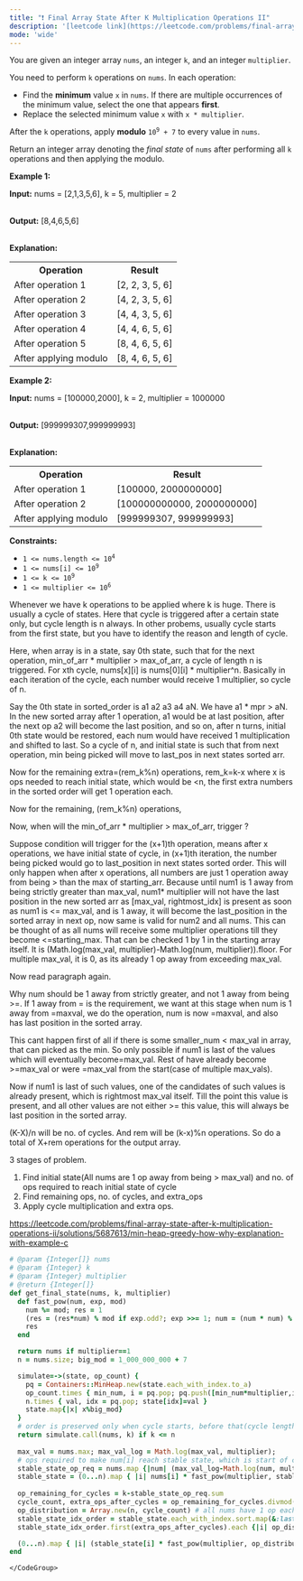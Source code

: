 ```yaml
---
title: "❗️ Final Array State After K Multiplication Operations II"
description: '[leetcode link](https://leetcode.com/problems/final-array-state-after-k-multiplication-operations-ii/description/)'
mode: 'wide'
---
```

<Tabs>
  <Tab title="Question" icon="circle-question" iconType="regular">
    <Card>
      <p>You are given an integer array <code>nums</code>, an integer <code>k</code>, and an integer <code>multiplier</code>.</p>  <p>You need to perform <code>k</code> operations on <code>nums</code>. In each operation:</p>  <ul>  <li>Find the <strong>minimum</strong> value <code>x</code> in <code>nums</code>. If there are multiple occurrences of the minimum value, select the one that appears <strong>first</strong>.</li>  <li>Replace the selected minimum value <code>x</code> with <code>x * multiplier</code>.</li> </ul>  <p>After the <code>k</code> operations, apply <strong>modulo</strong> <code>10<sup>9</sup> + 7</code> to every value in <code>nums</code>.</p>  <p>Return an integer array denoting the <em>final state</em> of <code>nums</code> after performing all <code>k</code> operations and then applying the modulo.</p>   <p><strong class="example">Example 1:</strong></p>  <div class="example-block"> <p><strong>Input:</strong> <span class="example-io">nums = [2,1,3,5,6], k = 5, multiplier = 2</span></p>  <p><br/> <strong>Output:</strong> <span class="example-io">[8,4,6,5,6]</span></p>  <p><br/> <strong>Explanation:</strong></p>  <table>  <tbody>   <tr>    <th>Operation</th>    <th>Result</th>   </tr>   <tr>    <td>After operation 1</td>    <td>[2, 2, 3, 5, 6]</td>   </tr>   <tr>    <td>After operation 2</td>    <td>[4, 2, 3, 5, 6]</td>   </tr>   <tr>    <td>After operation 3</td>    <td>[4, 4, 3, 5, 6]</td>   </tr>   <tr>    <td>After operation 4</td>    <td>[4, 4, 6, 5, 6]</td>   </tr>   <tr>    <td>After operation 5</td>    <td>[8, 4, 6, 5, 6]</td>   </tr>   <tr>    <td>After applying modulo</td>    <td>[8, 4, 6, 5, 6]</td>   </tr>  </tbody> </table> </div>  <p><strong class="example">Example 2:</strong></p>  <div class="example-block"> <p><strong>Input:</strong> <span class="example-io">nums = [100000,2000], k = 2, multiplier = 1000000</span></p>  <p><br/> <strong>Output:</strong> <span class="example-io">[999999307,999999993]</span></p>  <p><br/> <strong>Explanation:</strong></p>  <table>  <tbody>   <tr>    <th>Operation</th>    <th>Result</th>   </tr>   <tr>    <td>After operation 1</td>    <td>[100000, 2000000000]</td>   </tr>   <tr>    <td>After operation 2</td>    <td>[100000000000, 2000000000]</td>   </tr>   <tr>    <td>After applying modulo</td>    <td>[999999307, 999999993]</td>   </tr>  </tbody> </table> </div>   <p><strong>Constraints:</strong></p>  <ul>  <li><code>1 &lt;= nums.length &lt;= 10<sup>4</sup></code></li>  <li><code>1 &lt;= nums[i] &lt;= 10<sup>9</sup></code></li>  <li><code>1 &lt;= k &lt;= 10<sup>9</sup></code></li>  <li><code>1 &lt;= multiplier &lt;= 10<sup>6</sup></code></li> </ul> 
    </Card>
  </Tab>
  <Tab title="Solution" icon="lightbulb" iconType="regular" >
    <Card>
      Whenever we have k operations to be applied where k is huge. There is usually a cycle of states. Here that cycle is triggered after a certain state only, but cycle length is n always. In other probems, usually cycle starts from the first state, but you have to identify the reason and length of cycle.

Here, when array is in a state, say 0th state, such that for the next operation, min_of_arr * multiplier &gt; max_of_arr, a cycle of length n is triggered. For xth cycle, nums[x][i] is nums[0][i] * multiplier^n. Basically in each iteration of the cycle, each number would receive 1 multiplier, so cycle of n.

Say the 0th state in sorted_order is a1 a2 a3 a4 aN. We have a1 * mpr &gt; aN. 
In the new sorted array after 1 operation, a1 would be at last position, after the next op a2 will become the last position, and so on, after n turns, initial 0th state would be restored, each num would have received 1 multiplication and shifted to last. So a cycle of n, and initial state is such that from next operation, min being picked will move to last_pos in next states sorted arr.

Now for the remaining extra=(rem_k%n) operations, rem_k=k-x where x is ops needed to reach initial state, which would be &lt;n, the first extra numbers in the sorted order will get 1 operation each.

Now for the remaining, (rem_k%n) operations, 


Now, when will the min_of_arr * multiplier &gt; max_of_arr, trigger ?

Suppose condition will trigger for the (x+1)th operation, means after x operations, we have initial state of cycle, in (x+1)th iteration, the number being picked would go to last_position in next states sorted order. This will only happen when after x operations, all numbers are just 1 operation away from being &gt; than the max of starting_arr.  Because until num1 is 1 away from being strictly greater than max_val, num1* multiplier will not have the last position in the new sorted arr as [max_val, rightmost_idx] is present as soon as num1 is &lt;= max_val, and is 1 away, it will become the last_position in the sorted array in next op, now same is valid for num2 and all nums. This can be thought of as all nums will receive some multiplier operations till they become &lt;=starting_max. That can be checked 1 by 1 in the starting array itself. It is (Math.log(max_val, multiplier)-Math.log(num, multiplier)).floor. For multiple max_val, it is 0, as its already 1 op away from exceeding max_val.

Now read paragraph again.

Why num should be 1 away from strictly greater, and not 1 away from being &gt;=.
If 1 away from = is the requirement, we want at this stage when num is 1 away from =maxval, we do the operation, num is now =maxval, and also has last position in the sorted array.

This cant happen first of all if there is some smaller_num &lt; max_val in array, that can picked as the min. So only possible if num1 is last of the values which will eventually become=max_val. Rest of have already become &gt;=max_val or were =max_val from the start(case of multiple max_vals). 

Now if num1 is last of such values, one of the candidates of such values is already present, which is rightmost max_val itself. Till the point this value is present, and all other values are not either &gt;= this value, this will always be last position in the sorted array.

(K-X)/n will be no. of cycles. And rem will be (k-x)%n operations. So do a total of X+rem operations for the output array.

3 stages of problem.
1. Find initial state(All nums are 1 op away from being &gt; max_val) and no. of ops required to reach initial state of cycle
2. Find remaining ops,  no. of cycles, and extra_ops
3. Apply cycle multiplication and extra ops.


https://leetcode.com/problems/final-array-state-after-k-multiplication-operations-ii/solutions/5687613/min-heap-greedy-how-why-explanation-with-example-c
</Card>
  <Expandable title="code">
    <CodeGroup dropdown>
```ruby title="Final Array State After K Multiplication Operations II" lines
# @param {Integer[]} nums
# @param {Integer} k
# @param {Integer} multiplier
# @return {Integer[]}
def get_final_state(nums, k, multiplier)
  def fast_pow(num, exp, mod)
    num %= mod; res = 1
    (res = (res*num) % mod if exp.odd?; exp >>= 1; num = (num * num) % mod) while exp > 0
    res
  end

  return nums if multiplier==1
  n = nums.size; big_mod = 1_000_000_000 + 7

  simulate=->(state, op_count) {
    pq = Containers::MinHeap.new(state.each_with_index.to_a)
    op_count.times { min_num, i = pq.pop; pq.push([min_num*multiplier,i]) }
    n.times { val, idx = pq.pop; state[idx]=val }
    state.map{|x| x%big_mod}
  }
  # order is preserved only when cycle starts, before that(cycle length = n), we have to simulate as we dont know which num will get how many ops
  return simulate.call(nums, k) if k <= n
  
  max_val = nums.max; max_val_log = Math.log(max_val, multiplier);
  # ops required to make num[i] reach stable state, which is start of cycle, all nums are 1 op away from exceeding max_val
  stable_state_op_req = nums.map {|num| (max_val_log-Math.log(num, multiplier)).floor }
  stable_state = (0...n).map { |i| nums[i] * fast_pow(multiplier, stable_state_op_req[i], big_mod) }
  
  op_remaining_for_cycles = k-stable_state_op_req.sum
  cycle_count, extra_ops_after_cycles = op_remaining_for_cycles.divmod(n)
  op_distribution = Array.new(n, cycle_count) # all nums have 1 op each per cycle.
  stable_state_idx_order = stable_state.each_with_index.sort.map(&:last) # order is preserved in a stable state
  stable_state_idx_order.first(extra_ops_after_cycles).each {|i| op_distribution[i]+=1 } # these idxs get 1 more op

  (0...n).map { |i| (stable_state[i] * fast_pow(multiplier, op_distribution[i], big_mod)) % big_mod }
end

```
    </CodeGroup>
  </Expandable>
  </Tab>
</Tabs>